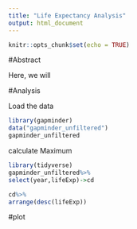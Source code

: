 ```yaml
---
title: "Life Expectancy Analysis"
output: html_document
---
```


```r
knitr::opts_chunk$set(echo = TRUE)
```

#Abstract

Here, we will 

#Analysis

Load the data
```r
library(gapminder)
data("gapminder_unfiltered")
gapminder_unfiltered
```




calculate Maximum
```r
library(tidyverse)
gapminder_unfiltered%>%
select(year,lifeExp)->cd

cd%>%
arrange(desc(lifeExp))
```

#plot














